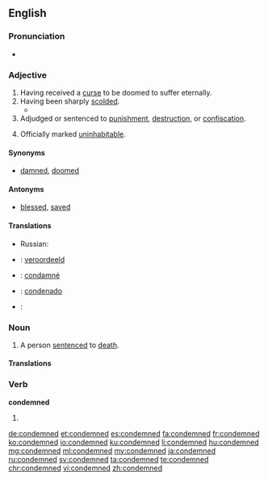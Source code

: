 ==English==

===Pronunciation===
* {{audio|en-us-condemned.ogg|Audio (US)}}

===Adjective===
{{en-adj|-}}

# Having received a [[curse]] to be doomed to suffer eternally.
# Having been sharply [[scold]]ed.
#* {{quote-news
|year=2011
|date=December 19
|author=Kerry Brown
|title=Kim Jong-il obituary
|work=The Guardian
|url=http://www.guardian.co.uk/world/2011/dec/19/kim-jong-il
|page=
|passage=Kim Jong-il, who has died aged 69, was the general secretary of the Workers party of Korea, and head of the military in the Democratic People's Republic of Korea (DPRK). He was one of the most reclusive and widely '''condemned''' national leaders of the late 20th and early 21st century, leaving his country diplomatically isolated, economically broken and divided from South Korea.}}
# Adjudged or sentenced to [[punishment]], [[destruction]], or [[confiscation]].
# {{context|of a building|lang=en}} Officially marked [[uninhabitable]].<!-- is this the same as above, sentenced to destruction? -->

====Synonyms====
* {{sense|having received a curse}} [[damned]], [[doomed]]

====Antonyms====
* {{sense|having received a curse}} [[blessed]], [[saved]]

====Translations====
{{trans-top|having received a curse to be doomed to suffer eternally}}
* Russian: {{t|ru|приговорённый}}
{{trans-mid}}
{{trans-bottom}}

{{trans-top|having been sharply scolded}}
{{trans-mid}}
{{trans-bottom}}

{{trans-top|officially marked uninhabitable}}
{{trans-mid}}
{{trans-bottom}}

{{checktrans-top}}
* {{ttbc|nl}}: [[veroordeeld]]
* {{ttbc|fr}}: [[condamné]]
{{trans-mid}}
* {{ttbc|es}}: [[condenado]]
* {{ttbc|cy}}: {{t|cy|condemniedig}}
{{trans-bottom}}

===Noun===
{{en-noun|condemned}}

# A person [[sentence]]d to [[death]].

====Translations====
{{trans-top|person sentenced to death}}
{{trans-mid}}
{{trans-bottom}}

===Verb===
'''condemned'''

# {{en-past of|condemn}}

[[de:condemned]]
[[et:condemned]]
[[es:condemned]]
[[fa:condemned]]
[[fr:condemned]]
[[ko:condemned]]
[[io:condemned]]
[[ku:condemned]]
[[li:condemned]]
[[hu:condemned]]
[[mg:condemned]]
[[ml:condemned]]
[[my:condemned]]
[[ja:condemned]]
[[ru:condemned]]
[[sv:condemned]]
[[ta:condemned]]
[[te:condemned]]
[[chr:condemned]]
[[vi:condemned]]
[[zh:condemned]]